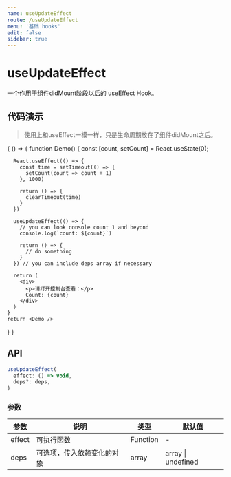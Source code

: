 ```yaml
---
name: useUpdateEffect
route: /useUpdateEffect
menu: '基础 hooks'
edit: false
sidebar: true
---
```



# useUpdateEffect

一个作用于组件didMount阶段以后的 useEffect Hook。

## 代码演示

> 使用上和useEffect一模一样，只是生命周期放在了组件didMount之后。

<Playground>
{
  () => {
    function Demo() {
      const [count, setCount] = React.useState(0);

      React.useEffect(() => {
        const time = setTimeout(() => {
          setCount(count => count + 1)
        }, 1000)

        return () => {
          clearTimeout(time)
        }
      })

      useUpdateEffect(() => {
        // you can look console count 1 and beyond
        console.log(`count: ${count}`)

        return () => {
          // do something
        }
      }) // you can include deps array if necessary

      return (
        <div>
          <p>请打开控制台查看：</p>
          Count: {count}
        </div>
      )
    }
    return <Demo />
  }
}
</Playground>

## API

```js
useUpdateEffect(
  effect: () => void,
  deps?: deps,
)
```

### 参数

| 参数    | 说明                                         | 类型                   | 默认值 |
|---------|----------------------------------------------|------------------------|--------|
| effect | 可执行函数  | Function | -      |
| deps | 可选项，传入依赖变化的对象  | array | array \| undefined | -      |